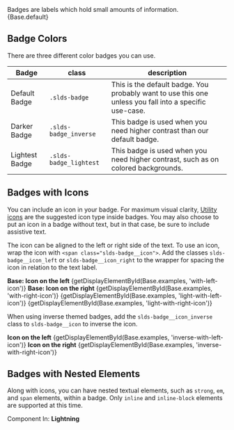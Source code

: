 
<div className="lead">
  Badges are labels which hold small amounts of information.
</div>

<CodeView toggleCode={false}>
  {Base.default}
</CodeView>

## Badge Colors

There are three different color badges you can use.

| Badge | class | description |
| ----- | ----- | ----------- |
| <Badge key="1">Default Badge</Badge>| `.slds-badge`| This is the default badge. You probably want to use this one unless you fall into a specific use-case.|
| <InverseBadge key="2">Darker Badge</InverseBadge>| `.slds-badge_inverse`| This badge is used when you need higher contrast than our default badge.|
| <LightestBadge key="3">Lightest Badge</LightestBadge>| `.slds-badge_lightest`| This badge is used when you need higher contrast, such as on colored backgrounds.|

## Badges with Icons

You can include an icon in your badge. For maximum visual clarity, [Utility icons](/icons/#utility) are the suggested icon type inside badges. You may also choose to put an icon in a badge without text, but in that case, be sure to include assistive text.

The icon can be aligned to the left or right side of the text. To use an icon, wrap the icon with `<span class="slds-badge__icon">`. Add the classes `slds-badge__icon_left` or `slds-badge__icon_right` to the wrapper for spacing the icon in relation to the text label.

<DisplayGrid>
  <DisplayColumn>
    <strong>Base: Icon on the left</strong>
    <CodeView>
      {getDisplayElementById(Base.examples, 'with-left-icon')}
    </CodeView>
  </DisplayColumn>
  <DisplayColumn>
    <strong>Base: Icon on the right</strong>
    <CodeView>
      {getDisplayElementById(Base.examples, 'with-right-icon')}
    </CodeView>
  </DisplayColumn>
  <DisplayColumn>
    <CodeView>
      {getDisplayElementById(Base.examples, 'light-with-left-icon')}
    </CodeView>
  </DisplayColumn>
  <DisplayColumn>
    <CodeView>
      {getDisplayElementById(Base.examples, 'light-with-right-icon')}
    </CodeView>
  </DisplayColumn>
</DisplayGrid>

When using inverse themed badges, add the `slds-badge__icon_inverse` class to `slds-badge__icon` to inverse the icon.

<DisplayGrid>
  <DisplayColumn>
    <strong>Icon on the left</strong>
    <CodeView>
      {getDisplayElementById(Base.examples, 'inverse-with-left-icon')}
    </CodeView>
  </DisplayColumn>
  <DisplayColumn>
    <strong>Icon on the right</strong>
    <CodeView>
      {getDisplayElementById(Base.examples, 'inverse-with-right-icon')}
    </CodeView>
  </DisplayColumn>
</DisplayGrid>


## Badges with Nested Elements

Along with icons, you can have nested textual elements, such as `strong`, `em`, and `span` elements, within a badge. Only `inline` and `inline-block` elements are supported at this time.

<Example title="Badge with nested element">
  <CodeView toggleCode={false}>
    <Badge>
      Component In: <strong>Lightning</strong>
    </Badge>
  </CodeView>
</Example>
